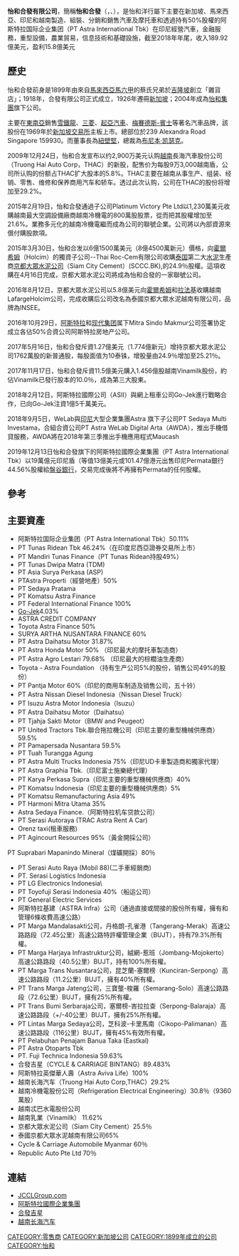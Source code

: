 '''怡和合發有限公司'''，簡稱'''怡和合發'''（'''{{lang-en|Jardine Cycle & Carriage Limited}}'''，{{sgx|C07}}、{{otcbb|JCYGY}}），是怡和洋行屬下主要在新加坡、馬來西亞、印尼和越南製造、組裝、分銷和銷售汽車及摩托車和透過持有50%股權的阿斯特拉国际企业集团（PT Astra International Tbk）在印尼經營汽車，金融服務，重型設備，農業貿易，信息技術和基礎設施，截至2018年年尾，收入189.92億美元，盈利15.8億美元

==歷史==
怡和合發前身是1899年由來自[[馬來西亞|馬來西亞]][[馬六甲|馬六甲]]的蔡氏兄弟於[[吉隆坡|吉隆坡]]創立「{{le|蔡合發|Federal Stores}}雜貨店」；1918年，合發有限公司正式成立，1926年遷冊[[新加坡|新加坡]]；2004年成為[[怡和集團|怡和集團]]旗下公司。

主要在[[東南亞|東南亞]]銷售[[雪鐵龍|雪鐵龍]]、[[三菱|三菱]]、[[起亞汽車|起亞汽車]]、[[梅賽德斯-賓士|梅賽德斯-賓士]]等著名汽車品牌，該股份在1969年於[[新加坡交易所|新加坡交易所]]主板上市。總部位於239 Alexandra Road Singapore 159930。而董事長為[[紐壁堅|紐壁堅]]，總裁為[[布尼本·凯瑟克|布尼本·凯瑟克]]。

2009年12月24日，怡和合发宣布以约2,900万美元认购[[越南|越南]]長海汽車股份公司（Truong Hai Auto Corp，THAC）的新股，配售价为每股9万3,000越南盾，公司所认购的份额占THAC扩大股本的5.8%。THAC主要在越南从事生产、组装、经销、零售、维修和保养商用汽车和轿车。透过此次认购，公司在THAC的股份将增加至29.2%。

2015年2月19日，怡和合發通過子公司Platinum Victory Pte Ltd以1,230萬美元收購越南最大空調設備廠商越南冷機電的800萬股股票，從而把其股權增加至21.6%。業務多元化的越南冷機電繼而成為公司的聯號企業。公司將以內部資源來償付購股款項。

2015年3月30日，怡和合发以6億1500萬美元（8億4500萬新元）價格，向[[霍爾希姆|霍爾希姆]]（Holcim）的獨資子公司--Thai Roc-Cem有限公司收購[[泰国|泰国]]第二大[[水泥|水泥]]生產商[[京都大眾水泥公司|京都大眾水泥公司]]（Siam City Cement）(SCCC.BK),的24.9％股權。這項收購在4月16日完成，京都大眾水泥公司將成為怡和合發的一家聯號公司。


2016年8月12日，京都大眾水泥公司以5.8億美元向[[霍爾希姆|霍爾希姆]]和[[拉法基|拉法基]]收購越南LafargeHolcim公司，完成收購后公司改名為泰國京都大眾水泥越南有限公司，品牌為INSEE。

2016年10月29日，[[阿斯特拉|阿斯特拉]]和[[现代集团|现代集团]]属下Mitra Sindo Makmur公司签署协定成立各佔50%合資公司阿斯特拉房地产公司。

2017年5月16日，怡和合發斥資1.27億美元（1.774億新元）增持京都大眾水泥公司1762萬股的新普通股，每股面值为10泰铢，增股量由24.9％增加至25.21％。

2017年11月17日，怡和合發斥資11.5億美元購入1.456億股越南Vinamilk股份，約佔Vinamilk已發行股本的10.0％，成為第三大股東。

2018年2月12日，阿斯特拉國際公司（ASII）與網上租車公司Go-Jek進行戰略合作，已向Go-Jek注資1億5千萬美元。

2018年9月5日，WeLab與[[印尼|印尼]]大型企業集團Astra 旗下子公司PT Sedaya Multi Investama，合組合資公司PT Astra WeLab Digital Arta（AWDA），推出手機借貸服務，AWDA將在2018年第三季推出手機應用程式Maucash

2019年12月13日怡和合發旗下的阿斯特拉國際企業集團（PT Astra International Tbk）以19萬億元印尼盾（等值13億美元或101.47億港元出售印尼Permata銀行44.56%股權給[[盤谷銀行|盤谷銀行]]，交易完成後將不再擁有Permata的任何股權。

==參考==
{{reflist}}

==主要資產==
*阿斯特拉国际企业集团（PT Astra International Tbk）50.11%
*PT Tunas Ridean Tbk  46.24%（在印度尼西亞證券交易所上市）
*PT Mandiri Tunas Finance（PT Tunas Ridean持股49%）
*PT Tunas Dwipa Matra (TDM) 
*PT Asia Surya Perkasa (ASP)
*PTAstra Properti（經營地產）50%
*PT Sedaya Pratama
*PT Komatsu Astra Finance
*PT Federal International Finance 100%
*[[Go-Jek|Go-Jek]]4.03%
*ASTRA CREDIT COMPANY
*Toyota Astra Finance 50%
*SURYA ARTHA NUSANTARA FINANCE 60% 
*PT Astra Daihatsu Motor 31.87%
*PT Astra Honda Motor 50% （印尼最大的摩托車製造商）
*PT Astra Agro Lestari 79.68% （印尼最大的棕櫚油生產商）
*Toyota - Astra Foundation （持有生产公司5%的股份，销售公司49%的股份）
*PT Pantja Motor 60%（印尼的商用车制造及销售公司，五十铃）
*PT Astra Nissan Diesel Indonesia（Nissan Diesel Truck）
*PT Isuzu Astra Motor Indonesia（Isuzu）
*PT Astra Daihatsu Motor（Daihatsu）
*PT Tjahja Sakti Motor（BMW and Peugeot）
*PT United Tractors Tbk.聯合拖拉機公司（印尼主要的重型機械供應商）59.5%
*PT Pamapersada Nusantara  59.5%
*PT Tuah Turangga Agung
*PT Astra Multi Trucks Indonesia 75%（印尼UD卡車製造商和獨家代理）
*PT Astra Graphia Tbk.（印尼富士施樂總代理）
*PT Karya Perkasa Supra（印尼主要的重型機械供應商）40%
*PT Komatsu Indonesia（印尼主要的重型機械供應商）5%
*PT Komatsu Remanufacturing Asia    49%
*PT Harmoni Mitra Utama  35%
*Astra Sedaya Finance.（阿斯特拉机车贷款公司）
*PT Serasi Autoraya (TRAC Astra Rent A Car) 
*Orenz taxi(租車服務) 
* PT Agincourt Resources 95%（黃金開採公司）
PT Suprabari Mapanindo Mineral（煤礦開採）80％
*PT Serasi Auto Raya (Mobil 88)(二手車經銷商) 
*PT. Serasi Logistics Indonesia
*PT LG Electronics Indonesia\
*PT Toyofuji Serasi Indonesia 40%（船运公司）
*PT General Electric Services
*阿斯特拉基建（ASTRA Infra）公司（通過直接或間接的股份所有權，擁有和管理6條收費高速公路）
*PT Marga Mandalasakti公司，丹格朗-孔雀港（Tangerang-Merak）高速公路路段（72.45公里）高速公路特許權管理企業（BUJT），持有79.3%所有權。
*PT Marga Harjaya Infrastruktur公司，絨網-惹班（Jombang-Mojokerto）高速公路路段（40.5公里）BUJT，持有100%所有權。
*PT Marga Trans Nusantara公司，昆芝蘭-塞爾榜（Kunciran-Serpong）高速公路路段（11.2公里）BUJT，擁有40%所有權。
*PT Trans Marga Jateng公司，三寶壟-梭羅（Semarang-Solo）高速公路路段（72.6公里）BUJT，擁有25%所有權。
*PT Trans Bumi Serbaraja公司，塞爾榜-峇拉拉查（Serpong-Balaraja）高速公路路段（+/-40公里）BUJT，擁有25%所有權。
*PT Lintas Marga Sedaya公司，芝科波-卡里馬南（Cikopo-Palimanan）高速公路路段（116公里）BUJT，擁有45%有效所有權。
*PT Pelabuhan Penajam Banua Taka (Eastkal)
*PT Astra Otoparts Tbk
*PT. Fuji Technica Indonesia  59.63%
*合發吉星（CYCLE & CARRIAGE BINTANG）89.483%
*阿斯特拉英傑華人壽（Astra Aviva Life）100%
*越南长海汽车（Truong Hai Auto Corp,THAC）29.2%
*越南冷機電股份公司（Refrigeration Electrical Engineering）30.8％（9360萬股）
*越南忒巴水電股份公司
*越南乳業（Vinamilk） 11.62%
*京都大眾水泥公司（Siam City Cement）25.5％
*泰國京都大眾水泥越南有限公司65%
*Cycle & Carriage Automobile Myanmar 60％
*Republic Auto Pte Ltd  70％
{{怡和洋行}}

==連結==
*[http://www.jcclgroup.com JCCLGroup.com] {{Wayback|url=http://www.jcclgroup.com/ |date=20201112041048 }}
*[http://www.astra.co.id/ 阿斯特拉國際企業集團] {{Wayback|url=http://www.astra.co.id/ |date=20100722013314 }}
*[https://web.archive.org/web/20120617220031/http://www.ccb.mercedes-benz.com.my/content/malaysia/retailer/ccb/en/home/passengercars.flash.html 合發吉星]
*[https://web.archive.org/web/20110704040107/http://truonghaiauto.com.vn/index.php?option=com_alphacontent&view=alphacontent&Itemid=88&lang=en&limitstart=40 越南长海汽车]

[[CATEGORY:零售商|CATEGORY:零售商]]
[[CATEGORY:新加坡公司|CATEGORY:新加坡公司]]
[[CATEGORY:1899年成立的公司|CATEGORY:1899年成立的公司]]
[[CATEGORY:怡和|CATEGORY:怡和]]